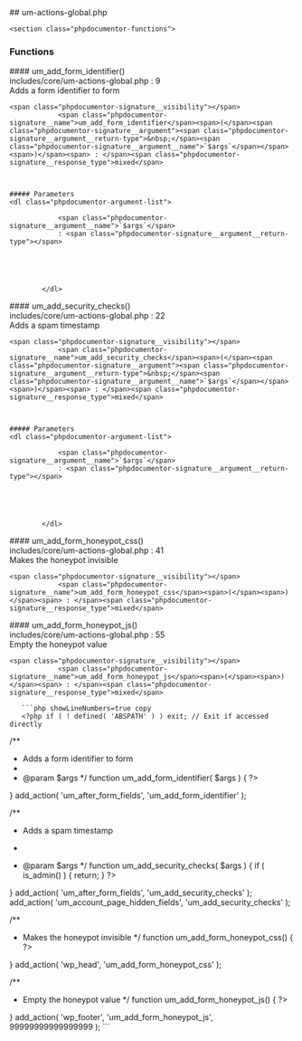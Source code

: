 

<div class="phpdocumentor-element -file">
    ## um-actions-global.php

        

    <section class="phpdocumentor-functions">
### Functions
<div class="phpdocumentor-element -function - ">
 #### um_add_form_identifier()
       

<div class="phpdocumentor-element-found-in">
    <Link href="../files/includes-core-um-actions-global.html#source-view.9">includes/core/um-actions-global.php</Link> : <span class="phpdocumentor-element-found-in__line">9</span>
</div>

<div class="phpdocumentor-summary">
Adds a form identifier to form
</div>


    <span class="phpdocumentor-signature__visibility"></span>
                <span class="phpdocumentor-signature__name">um_add_form_identifier</span><span>(</span><span class="phpdocumentor-signature__argument"><span class="phpdocumentor-signature__argument__return-type">&nbsp;</span><span class="phpdocumentor-signature__argument__name">`$args`</span></span><span>)</span><span> : </span><span class="phpdocumentor-signature__response_type">mixed</span>



    ##### Parameters
    <dl class="phpdocumentor-argument-list">
                    
                <span class="phpdocumentor-signature__argument__name">`$args`</span>
                : <span class="phpdocumentor-signature__argument__return-type"></span>
                            
           
                 

           
            </dl>



<div className="py-4"></div>

</div>
<div class="phpdocumentor-element -function - ">
 #### um_add_security_checks()
       

<div class="phpdocumentor-element-found-in">
    <Link href="../files/includes-core-um-actions-global.html#source-view.22">includes/core/um-actions-global.php</Link> : <span class="phpdocumentor-element-found-in__line">22</span>
</div>

<div class="phpdocumentor-summary">
Adds a spam timestamp
</div>


    <span class="phpdocumentor-signature__visibility"></span>
                <span class="phpdocumentor-signature__name">um_add_security_checks</span><span>(</span><span class="phpdocumentor-signature__argument"><span class="phpdocumentor-signature__argument__return-type">&nbsp;</span><span class="phpdocumentor-signature__argument__name">`$args`</span></span><span>)</span><span> : </span><span class="phpdocumentor-signature__response_type">mixed</span>



    ##### Parameters
    <dl class="phpdocumentor-argument-list">
                    
                <span class="phpdocumentor-signature__argument__name">`$args`</span>
                : <span class="phpdocumentor-signature__argument__return-type"></span>
                            
           
                 

           
            </dl>



<div className="py-4"></div>

</div>
<div class="phpdocumentor-element -function - ">
 #### um_add_form_honeypot_css()
       

<div class="phpdocumentor-element-found-in">
    <Link href="../files/includes-core-um-actions-global.html#source-view.41">includes/core/um-actions-global.php</Link> : <span class="phpdocumentor-element-found-in__line">41</span>
</div>

<div class="phpdocumentor-summary">
Makes the honeypot invisible
</div>


    <span class="phpdocumentor-signature__visibility"></span>
                <span class="phpdocumentor-signature__name">um_add_form_honeypot_css</span><span>(</span><span>)</span><span> : </span><span class="phpdocumentor-signature__response_type">mixed</span>






<div className="py-4"></div>

</div>
<div class="phpdocumentor-element -function - ">
 #### um_add_form_honeypot_js()
       

<div class="phpdocumentor-element-found-in">
    <Link href="../files/includes-core-um-actions-global.html#source-view.55">includes/core/um-actions-global.php</Link> : <span class="phpdocumentor-element-found-in__line">55</span>
</div>

<div class="phpdocumentor-summary">
Empty the honeypot value
</div>


    <span class="phpdocumentor-signature__visibility"></span>
                <span class="phpdocumentor-signature__name">um_add_form_honeypot_js</span><span>(</span><span>)</span><span> : </span><span class="phpdocumentor-signature__response_type">mixed</span>






<div className="py-4"></div>

</div>
</section>

       ```php showLineNumbers=true copy
       <?php if ( ! defined( 'ABSPATH' ) ) exit; // Exit if accessed directly


/**
 * Adds a form identifier to form
 *
 * @param $args
 */
function um_add_form_identifier( $args ) {
	?>
		<input type="hidden" name="form_id" id="form_id_<?php echo esc_attr( $args['form_id'] ); ?>" value="<?php echo esc_attr( $args['form_id'] ); ?>" />
	<?php
}
add_action( 'um_after_form_fields', 'um_add_form_identifier' );


/**
 * Adds a spam timestamp
 *
 * @param $args
 */
function um_add_security_checks( $args ) {
	if ( is_admin() ) {
		return;
	} ?>

	<p class="<?php echo esc_attr( UM()->honeypot ); ?>_name">
		<label for="<?php echo esc_attr( UM()->honeypot ) . '_' . $args['form_id']; ?>"><?php _e( 'Only fill in if you are not human' ); ?></label>
		<input type="hidden" name="<?php echo esc_attr( UM()->honeypot ); ?>" id="<?php echo esc_attr( UM()->honeypot ) . '_' . $args['form_id']; ?>" class="input" value="" size="25" autocomplete="off" />
	</p>

	<?php
}
add_action( 'um_after_form_fields', 'um_add_security_checks' );
add_action( 'um_account_page_hidden_fields', 'um_add_security_checks' );


/**
 * Makes the honeypot invisible
 */
function um_add_form_honeypot_css() {
	?>
		<style type="text/css">
			.<?php echo esc_attr( UM()->honeypot ); ?>_name {
				display: none !important;
			}
		</style>
	<?php
}
add_action( 'wp_head', 'um_add_form_honeypot_css' );

/**
 * Empty the honeypot value
 */
function um_add_form_honeypot_js() {
	?>
		<script type="text/javascript">
			jQuery( window ).on( 'load', function() {
				jQuery('input[name="<?php echo esc_js( UM()->honeypot ); ?>"]').val('');
			});
		</script>
	<?php
}
add_action( 'wp_footer', 'um_add_form_honeypot_js', 99999999999999999 );
       ```
</div>
